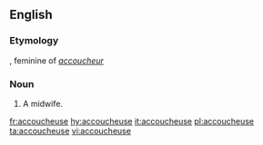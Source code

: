 ==English==

===Etymology===
{{etyl|fr}}, feminine of ''[[accoucheur]]''

===Noun===
{{en-noun}}

# {{rare}} A midwife.

[[fr:accoucheuse]]
[[hy:accoucheuse]]
[[it:accoucheuse]]
[[pl:accoucheuse]]
[[ta:accoucheuse]]
[[vi:accoucheuse]]